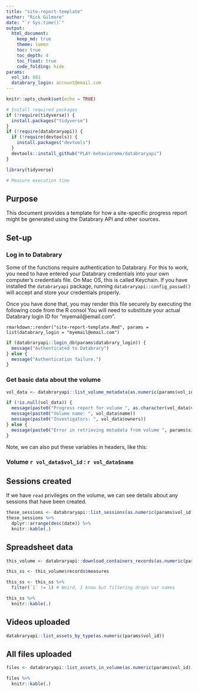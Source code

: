 ```yaml
---
title: "site-report-template"
author: "Rick Gilmore"
date: "`r Sys.time()`"
output: 
  html_document:
    keep_md: true
    theme: lumen
    toc: true
    toc_depth: 4
    toc_float: true
    code_folding: hide
params:
  vol_id: 881
  databrary_login: account@email.com
---
```


```r
knitr::opts_chunk$set(echo = TRUE)

# Install required packages
if (!require(tidyverse)) {
  install.packages("tidyverse")
}
if (!require(databraryapi)) {
  if (!require(devtools)) {
    install.packages("devtools")
  }
  devtools::install_github("PLAY-behaviorome/databraryapi")
}

library(tidyverse)

# Measure execution time

```

## Purpose

This document provides a template for how a site-specific progress report might be generated using the Databrary API and other sources.

## Set-up

### Log in to Databrary

Some of the functions require authentication to Databrary.
For this to work, you need to have entered your Databrary credentials into your own computer's credentials file.
On Mac OS, this is called Keychain.
If you have installed the `databraryapi` package, running `databraryapi::config_passwd()` will accept and store your credentials properly.

Once you have done that, you may render this file securely by executing the following code from the R consol
You will need to substitute your actual Databrary login ID for "myemail\@email.com".

```
rmarkdown::render("site-report-template.Rmd", params = list(databrary_login = "myemail@email.com")
```

```r
if (databraryapi::login_db(params$databrary_login)) {
  message("Authenticated to Databrary")
} else {
  message("Authentication failure.")
}
```

### Get basic data about the volume

```r
vol_data <- databraryapi::list_volume_metadata(as.numeric(params$vol_id))

if (!is.null(vol_data)) {
  message(paste0("Progress report for volume ", as.character(vol_data$vol_id)))
  message(paste0("Volume name: ", vol_data$name))
  message(paste0("Investigators: ", vol_data$owners))
} else {
  message(paste0("Error in retrieving metadata from volume ", params$site_upload_vol_id))
}
```

Note, we can also put these variables in headers, like this:

### Volume `r vol_data$vol_id` : `r vol_data$name`

## Sessions created

If we have `read` privileges on the volume, we can see details about any sessions that have been created.

```r
these_sessions <- databraryapi::list_sessions(as.numeric(params$vol_id))
these_sessions %>%
  dplyr::arrange(desc(date)) %>%
  knitr::kable(.)
```

## Spreadsheet data

```r
this_volume <- databraryapi::download_containers_records(as.numeric(params$vol_id))

this_ss <- this_volume$records$measures

this_ss <- this_ss %>%
  filter(`1` != 1) # Weird, I know but filtering drops var names

this_ss %>%
  knitr::kable(.)
```

## Videos uploaded

```r
databraryapi::list_assets_by_type(as.numeric(params$vol_id))
```

## All files uploaded

```r
files <- databraryapi::list_assets_in_volume(as.numeric(params$vol_id))

files %>%
  knitr::kable(.)
```

